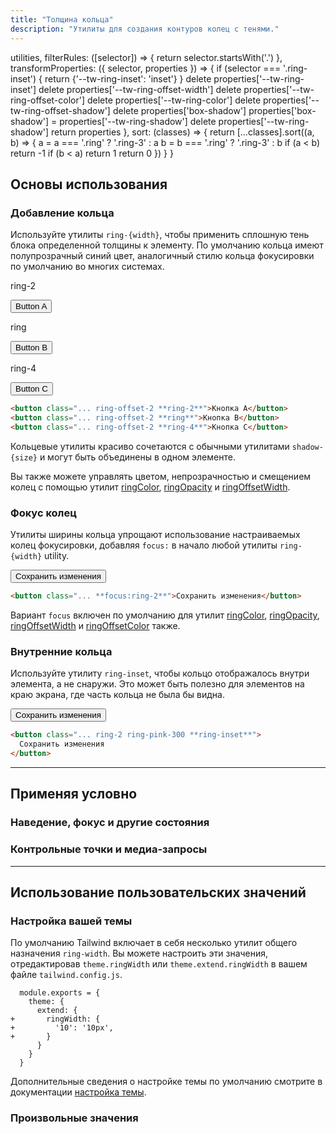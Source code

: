```yaml
---
title: "Толщина кольца"
description: "Утилиты для создания контуров колец с тенями."
---
```



  utilities,
  filterRules: ([selector]) => {
    return selector.startsWith('.')
  },
  transformProperties: ({ selector, properties }) => {
    if (selector === '.ring-inset') {
      return {'--tw-ring-inset': 'inset'}
    }
    delete properties['--tw-ring-inset']
    delete properties['--tw-ring-offset-width']
    delete properties['--tw-ring-offset-color']
    delete properties['--tw-ring-color']
    delete properties['--tw-ring-offset-shadow']
    delete properties['box-shadow']
    properties['box-shadow'] = properties['--tw-ring-shadow']
    delete properties['--tw-ring-shadow']
    return properties
  },
  sort: (classes) => {
    return [...classes].sort((a, b) => {
      a = a === '.ring' ? '.ring-3' : a
      b = b === '.ring' ? '.ring-3' : b
      if (a < b) return -1
      if (b < a) return 1
      return 0
    })
  }
}


## Основы использования

### Добавление кольца

Используйте утилиты `ring-{width}`, чтобы применить сплошную тень блока определенной толщины к элементу. По умолчанию кольца имеют полупрозрачный синий цвет, аналогичный стилю кольца фокусировки по умолчанию во многих системах.

<Example>
  <div class="grid grid-cols-1 sm:grid-cols-3 gap-4 text-white text-center font-bold leading-6 text-white">
    <div class="flex flex-col items-center shrink-0">
      <p class="font-medium text-sm text-gray-500 font-mono text-center mb-3">ring-2</p>
      <button class="px-4 py-2 font-semibold text-sm bg-white text-gray-700 border border-gray-300 rounded-md shadow-sm ring-2 ring-offset-2 ring-offset-gray-50 ring-blue-300">Button A</button>
    </div>
    <div class="flex flex-col items-center shrink-0">
      <p class="font-medium text-sm text-gray-500 font-mono text-center mb-3">ring</p>
        <button class="px-4 py-2 font-semibold text-sm bg-white text-gray-700 border border-gray-300 rounded-md shadow-sm ring ring-offset-2 ring-offset-gray-50 ring-blue-300">Button B</button>
    </div>
    <div class="flex flex-col items-center shrink-0">
      <p class="font-medium text-sm text-gray-500 font-mono text-center mb-3">ring-4</p>
      <button class="px-4 py-2 font-semibold text-sm bg-white text-gray-700 border border-gray-300 rounded-md shadow-sm ring-4 ring-offset-2 ring-offset-gray-50 ring-blue-300">Button C</button>
    </div>
  </div>
</Example>

```html
<button class="... ring-offset-2 **ring-2**">Кнопка A</button>
<button class="... ring-offset-2 **ring**">Кнопка B</button>
<button class="... ring-offset-2 **ring-4**">Кнопка C</button>
```

Кольцевые утилиты красиво сочетаются с обычными утилитами `shadow-{size}` и могут быть объединены в одном элементе.

Вы также можете управлять цветом, непрозрачностью и смещением колец с помощью утилит [ringColor](/docs/ring-color), [ringOpacity](/docs/ring-opacity) и [ringOffsetWidth](/docs/ring-offset-width).

### Фокус колец

Утилиты ширины кольца упрощают использование настраиваемых колец фокусировки, добавляя `focus:` в начало любой утилиты `ring-{width}` utility.

<Example hint="Focus this button to see the ring appear">
  <div class="flex justify-center max-w-md mx-auto gap-4 text-white text-sm text-center font-bold leading-6 text-white">
    <button class="px-4 py-2 font-semibold text-sm bg-white text-gray-700 border border-gray-300 rounded-md shadow-sm ring-violet-300 ring-offset-2 ring-offset-gray-50 focus:outline-none focus:ring-2">Сохранить изменения</button>
  </div>
</Example>

```html
<button class="... **focus:ring-2**">Сохранить изменения</button>
```

Вариант `focus` включен по умолчанию для утилит [ringColor](/docs/ring-color), [ringOpacity](/docs/ring-opacity), [ringOffsetWidth](/docs/ring-offset-width) и [ringOffsetColor](/docs/ring-offset-color) также.

### Внутренние кольца

Используйте утилиту `ring-inset`, чтобы кольцо отображалось внутри элемента, а не снаружи. Это может быть полезно для элементов на краю экрана, где часть кольца не была бы видна.

<Example>
  <div class="flex justify-center max-w-md mx-auto gap-4 text-white text-sm text-center font-bold leading-6 text-white">
    <button class="px-4 py-2 font-semibold text-sm bg-white text-gray-700 rounded-md shadow-sm ring-pink-300 ring-2 ring-inset">Сохранить изменения</button>
  </div>
</Example>

```html
<button class="... ring-2 ring-pink-300 **ring-inset**">
  Сохранить изменения
</button>
```

---

## <Heading ignore>Применяя условно</Heading>

### <Heading ignore>Наведение, фокус и другие состояния</Heading>

<HoverFocusAndOtherStates defaultClass="ring-2" featuredClass="ring-4" />

### <Heading ignore>Контрольные точки и медиа-запросы</Heading>

<BreakpointsAndMediaQueries defaultClass="ring-2" featuredClass="ring-4" />

---

## Использование пользовательских значений

### Настройка вашей темы

По умолчанию Tailwind включает в себя несколько утилит общего назначения `ring-width`. Вы можете настроить эти значения, отредактировав `theme.ringWidth` или `theme.extend.ringWidth` в вашем файле `tailwind.config.js`.

```diff-js tailwind.config.js
  module.exports = {
    theme: {
      extend: {
+       ringWidth: {
+         '10': '10px',
+       }
      }
    }
  }
```

Дополнительные сведения о настройке темы по умолчанию смотрите в документации [настройка темы](/docs/theme#customizing-the-default-theme).

### Произвольные значения

<ArbitraryValues property="ring" featuredClass="ring-[10px]" />
